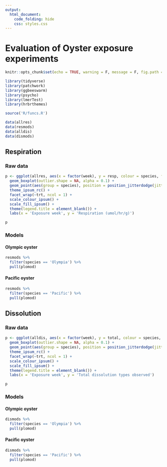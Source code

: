 ```yaml
---
output: 
  html_document:
    code_folding: hide
    css: styles.css
---
```

  
# Evaluation of Oyster exposure experiments {.tabset}
  
```r
knitr::opts_chunk$set(echo = TRUE, warning = F, message = F, fig.path = 'figs/', dev.args = list(family = 'serif'))

library(tidyverse)
library(patchwork)
library(ggbeeswarm)
library(psycho)
library(lmerTest)
library(hrbrthemes)

source('R/funcs.R')

data(allres)
data(resmods)
data(alldis)
data(dismods)
```

## Respiration {.tabset .tabset-pills}

### Raw data

```r

p <- ggplot(allres, aes(x = factor(week), y = resp, colour = species, fill = species)) + 
  geom_boxplot(outlier.shape = NA, alpha = 0.1) + 
  geom_point(aes(group = species), position = position_jitterdodge(jitter.width = 0.1), size = 2, alpha = 0.6) + 
  theme_ipsum_rc() + 
  facet_wrap(~trt, ncol = 1) + 
  scale_colour_ipsum() + 
  scale_fill_ipsum() + 
  theme(legend.title = element_blank()) + 
  labs(x = 'Exposure week', y = 'Respiration (umol/hr/g)')

p
```

### Models

#### Olympic oyster

```r
resmods %>% 
  filter(species == 'Olympia') %>% 
  pull(plomod)
```

#### Pacific oyster

```r
resmods %>% 
  filter(species == 'Pacific') %>% 
  pull(plomod)
```

## Dissolution {.tabset .tabset-pills}

### Raw data

```r
p <- ggplot(alldis, aes(x = factor(week), y = total, colour = species, fill = species)) + 
  geom_boxplot(outlier.shape = NA, alpha = 0.1) + 
  geom_point(aes(group = species), position = position_jitterdodge(jitter.width = 0.1), size = 2, alpha = 0.6) + 
  theme_ipsum_rc() + 
  facet_wrap(~trt, ncol = 1) + 
  scale_colour_ipsum() + 
  scale_fill_ipsum() + 
  theme(legend.title = element_blank()) + 
  labs(x = 'Exposure week', y = 'Total dissolution types observed')

p
```

### Models 

#### Olympic oyster

```r
dismods %>% 
  filter(species == 'Olympia') %>% 
  pull(plomod)
```

#### Pacific oyster

```r
dismods %>% 
  filter(species == 'Pacific') %>% 
  pull(plomod)
```